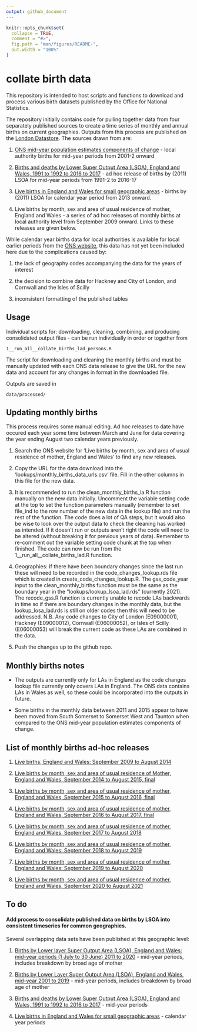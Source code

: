 ```yaml
---
output: github_document
---
```


<!-- README.md is generated from README.Rmd. Please edit that file -->

```r
knitr::opts_chunk$set(
  collapse = TRUE,
  comment = "#>",
  fig.path = "man/figures/README-",
  out.width = "100%"
)
```

# collate birth data

<!-- badges: start -->
<!-- badges: end -->

This repository is intended to host scripts and functions to download and process various birth datasets published by the Office for National Statistics.   

The repository initially contains code for pulling together data from four separately published sources to create a time series of monthly and annual births on current geographies. Outputs from this process are published on the [London Datastore](https://data.london.gov.uk/dataset/annual-birth-series). The sources drawn from are:

1. [ONS mid-year population estimates components of change](https://www.ons.gov.uk/peoplepopulationandcommunity/populationandmigration/populationestimates/datasets/populationestimatesforukenglandandwalesscotlandandnorthernireland) - local authority births for mid-year periods from 2001-2 onward

2. [Births and deaths by Lower Super Output Area (LSOA), England and Wales, 1991 to 1992 to 2016 to 2017](https://www.ons.gov.uk/peoplepopulationandcommunity/birthsdeathsandmarriages/deaths/adhocs/009628birthsanddeathsbylowersuperoutputarealsoaenglandandwales1991to1992to2016to2017) - ad hoc release of births by (2011) LSOA for mid-year periods from 1991-2 to 2016-17

3. [Live births in England and Wales for small geographic areas](https://www.nomisweb.co.uk/query/construct/summary.asp?mode=construct&version=0&dataset=206) - births by (2011) LSOA for calendar year period from 2013 onward.

4. Live births by month, sex and area of usual residence of mother, England and Wales - a series of ad hoc releases of monthly births at local authority level from September 2009 onward. Links to these releases are given below.

While calendar year births data for local authorities is available for local earlier periods from the [ONS website](https://www.ons.gov.uk/peoplepopulationandcommunity/birthsdeathsandmarriages/livebirths/datasets/birthsummarytables), this data has not yet been included here due to the complications caused by:

1. the lack of geography codes accompanying the data for the years of interest

2. the decision to combine data for Hackney and City of London, and Cornwall and the Isles of Scilly

3. inconsistent formatting of the published tables


## Usage
Individual scripts for: downloading, cleaning, combining, and producing consolidated output files - can be run individually in order or together from
```
1__run_all__collate_births_lad_persons.R
```
The script for downloading and cleaning the monthly births and must be manually updated with each ONS data release to give the URL for the new data and account for any changes in format in the downloaded file. 

Outputs are saved in 
```
data/processed/
```

## Updating monthly births
This process requires some manual editing. Ad hoc releases to date have occured each year some time between March and June for data covering the year ending August two calendar years previously. 

1. Search the ONS website for 'Live births by month, sex and area of usual residence of mother, England and Wales' to find any new releases.

2. Copy the URL for the data download into the 'lookups/monthly_births_data_urls.csv' file. Fill in the other columns in this file for the new data.

3. It is recommended to run the clean_monthly_births_la.R function manually on the new data initially.  Uncomment the variable setting code at the top to set the function parameters manually (remember to set file_ind to the row number of the new data in the lookup file) and run the rest of the function.  The code does a lot of QA steps, but it would also be wise to look over the output data to check the cleaning has worked as intended. If it doesn't run or outputs aren't right the code will need to be altered (without breaking it for previous years of data). Remember to re-comment out the variable setting code chunk at the top when finished. The code can now be run from the 1__run_all__collate_births_lad.R function.

4. Geographies: If there have been boundary changes since the last run these will need to be recorded in the code_changes_lookup.rds file which is created in create_code_changes_lookup.R. The gss_code_year input to the clean_monthly_births function must be the same as the boundary year in the "lookups/lookup_lsoa_lad.rds" (currently 2021). The recode_gss.R function is currently unable to recode LAs backwards in time so if there are boundary changes in the monthly data, but the lookup_losa_lad.rds is still on older codes then this will need to be addressed.  N.B. Any code changes to City of London (E09000001), Hackney (E09000012), Cornwall (E06000052), or Isles of Scilly (E06000053) will break the current code as these LAs are combined in the data. 

5. Push the changes up to the github repo.

## Monthly births notes

* The outputs are currently only for LAs in England as the code changes lookup file currently only covers LAs in England.  The ONS data contains LAs in Wales as well, so these could be incorporated into the outputs in future.

* Some births in the monthly data between 2011 and 2015 appear to have been moved from South Somerset to Somerset West and Taunton when compared to the ONS mid-year population estimates components of change.

## List of monthly births ad-hoc releases

1. [Live births, England and Wales: September 2009 to August 2014](https://www.ons.gov.uk/peoplepopulationandcommunity/birthsdeathsandmarriages/livebirths/adhocs/1726livebirthsenglandandwalesseptember2009toaugust2014)

1. [Live births by month, sex and area of usual residence of Mother, England and Wales, September 2014 to August 2015, final](https://www.ons.gov.uk/peoplepopulationandcommunity/birthsdeathsandmarriages/livebirths/adhocs/006871livebirthsbymonthsexandareaofusualresidenceofmotherenglandandwalesseptember2014toaugust2015)

1. [Live births by month, sex and area of usual residence of mother, England and Wales, September 2015 to August 2016, final](https://www.ons.gov.uk/peoplepopulationandcommunity/birthsdeathsandmarriages/livebirths/adhocs/008449livebirthsbymonthsexandareaofusualresidenceofmotherenglandandwalesseptember2015toaugust2016)

2. [Live births by month, sex and area of usual residence of mother, England and Wales, September 2016 to August 2017, final](https://www.ons.gov.uk/peoplepopulationandcommunity/birthsdeathsandmarriages/livebirths/adhocs/009923livebirthsbymonthsexandareaofusualresidenceofmotherenglandandwalesseptember2016toaugust2017final)

3. [Live births by month, sex and area of usual residence of mother, England and Wales, September 2017 to August 2018](https://www.ons.gov.uk/peoplepopulationandcommunity/birthsdeathsandmarriages/livebirths/adhocs/11467livebirthsbymonthsexandareaofusualresidenceofmotherenglandandwalesseptember2017toaugust2018)

4. [Live births by month, sex and area of usual residence of mother, England and Wales: September 2018 to August 2019](https://www.ons.gov.uk/peoplepopulationandcommunity/birthsdeathsandmarriages/livebirths/adhocs/13050livebirthsbymonthsexandareaofusualresidenceofmotherenglandandwalesseptember2018toaugust2019)

5. [Live births by month, sex and area of usual residence of mother, England and Wales: September 2019 to August 2020](https://www.ons.gov.uk/peoplepopulationandcommunity/birthsdeathsandmarriages/livebirths/adhocs/14756livebirthsbymonthsexandareaofusualresidenceofmotherenglandandwalesseptember2019toaugust2020)

6. [Live births by month, sex and area of usual residence of mother, England and Wales, September 2020 to August 2021](https://www.ons.gov.uk/peoplepopulationandcommunity/birthsdeathsandmarriages/livebirths/adhocs/1077livebirthsbymonthsexandareaofusualresidenceofmotherenglandandwalesseptember2020toaugust2021)

## To do

#### Add process to consolidate published data on births by LSOA into consistent timeseries for common geographies.

Several overlapping data sets have been published at this geographic level:

1. [Births by Lower layer Super Output Area (LSOA), England and Wales: mid-year periods (1 July to 30 June) 2011 to 2020](https://www.ons.gov.uk/peoplepopulationandcommunity/birthsdeathsandmarriages/livebirths/adhocs/14318birthsbylowerlayersuperoutputarealsoaenglandandwalesmidyearperiods1julyto30june2011to2020) - mid-year periods, includes breakdown by broad age of mother

2. [Births by Lower Layer Super Output Area (LSOA), England and Wales, mid-year 2001 to 2019](https://www.ons.gov.uk/peoplepopulationandcommunity/birthsdeathsandmarriages/livebirths/adhocs/12627birthsbylowerlayersuperoutputarealsoaenglandandwalesmidyear2001to2019) - mid-year periods, includes breakdown by broad age of mother

3. [Births and deaths by Lower Super Output Area (LSOA), England and Wales, 1991 to 1992 to 2016 to 2017](https://www.ons.gov.uk/peoplepopulationandcommunity/birthsdeathsandmarriages/deaths/adhocs/009628birthsanddeathsbylowersuperoutputarealsoaenglandandwales1991to1992to2016to2017) - mid-year periods

4. [Live births in England and Wales for small geographic areas](https://www.nomisweb.co.uk/query/construct/summary.asp?mode=construct&version=0&dataset=206) - calendar year periods

